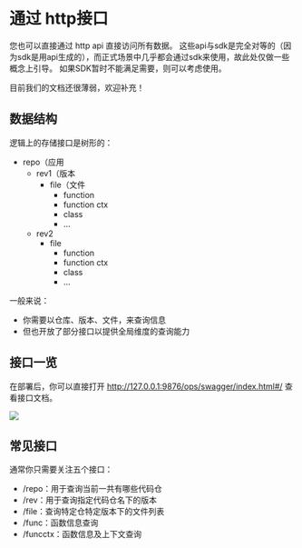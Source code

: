 # 通过 http接口

您也可以直接通过 http api 直接访问所有数据。
这些api与sdk是完全对等的（因为sdk是用api生成的），而正式场景中几乎都会通过sdk来使用，故此处仅做一些概念上引导。
如果SDK暂时不能满足需要，则可以考虑使用。

目前我们的文档还很薄弱，欢迎补充！

## 数据结构

逻辑上的存储接口是树形的：

- repo（应用
    - rev1（版本
        - file（文件
            - function
            - function ctx
            - class
            - ...
    - rev2
        - file
            - function
            - function ctx
            - class
            - ...

一般来说：

- 你需要以仓库、版本、文件，来查询信息
- 但也开放了部分接口以提供全局维度的查询能力

## 接口一览

在部署后，你可以直接打开 http://127.0.0.1:9876/ops/swagger/index.html#/ 查看接口文档。

![](/img/usage-swagger.png)

## 常见接口

通常你只需要关注五个接口：

- /repo：用于查询当前一共有哪些代码仓
- /rev：用于查询指定代码仓名下的版本
- /file：查询特定仓特定版本下的文件列表
- /func：函数信息查询
- /funcctx：函数信息及上下文查询
